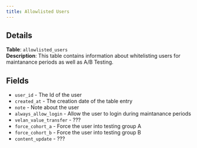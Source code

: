 ```yaml
---
title: Allowlisted Users
---
```



<InternalsWarningAside />

## Details

**Table**: `allowlisted_users`  
**Description**: This table contains information about whitelisting users for maintanance periods as well as A/B Testing.

## Fields

- `user_id` - The Id of the user
- `created_at` - The creation date of the table entry
- `note` - Note about the user
- `always_allow_login` - Allow the user to login during maintanance periods
- `velan_value_transfer` - ???
- `force_cohort_a` - Force the user into testing group A
- `force_cohort_b` - Force the user into testing group B
- `content_update` - ???
